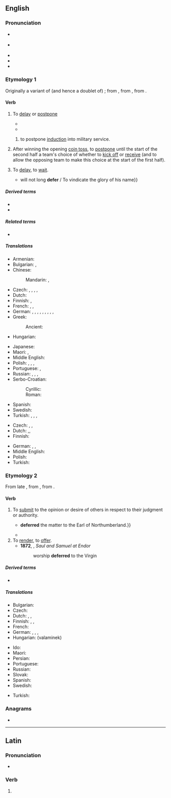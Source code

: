 ==English==

===Pronunciation===
* {{a|RP}} {{IPA|en|/dɪˈfɜː(ɹ)/}}
* {{a|GA}} {{IPA|en|/dɪˈfɝ/}}
* {{rhymes|en|ɜː(ɹ)|s=2}}
* {{audio|en|LL-Q1860 (eng)-Vealhurl-defer.wav|Audio (UK)}}
* {{hyph|en|de|fer}}

===Etymology 1===
{{root|en|ine-pro|*bʰer-}}
Originally a variant of (and hence a doublet of) {{doublet|en|differ|notext=1}}; from {{inh|en|enm|differren|t=to postpone|id=to postpone}}, from {{der|en|fro|differer}}, from {{der|en|la|differō}}.

====Verb====
{{en-verb|++}}

# {{lb|en|transitive}} To [[delay]] or [[postpone]]
#:{{ux|en|We're going to '''defer''' the decision until we have all the facts.}}
#* {{RQ:Shakespeare Henry 6-2|IV|vii|141|2|'''Deferre''' the ſpoile of the Citie vntill night:}}
#* {{RQ:Mary Shelley Frankenstein|I|II|65|My journey to Ingolstadt, which had been '''deferred''' by these events, was now again determined upon.}}
## {{lb|en|especially|more common|historically}} to postpone [[induction]] into military service.
# {{lb|en|American football}} After winning the opening [[coin toss]], to [[postpone]] until the start of the second half a team's choice of whether to [[kick off]] or [[receive]] (and to allow the opposing team to make this choice at the start of the first half).
# {{lb|en|intransitive}} To [[delay]], to [[wait]].
#* {{RQ:Milton Paradise Regained|book=Samson Agonistes|34|lines=474–476|passage=God {{...}} will not long '''defer''' / To vindicate the glory of his name}}

=====Derived terms=====
* {{l|en|deferral}}
* {{l|en|deferment}}

=====Related terms=====
* {{l|en|differ}}

=====Translations=====
{{trans-top|(transitive) to delay}}
* Armenian: {{t+|hy|տարկետել}}
* Bulgarian: {{t+|bg|отлагам}}, {{t+|bg|отсрочвам}}
* Chinese:
*: Mandarin: {{t+|cmn|延緩|sc=Hani}}, {{t+|cmn|延缓|tr=yánhuǎn|sc=Hani}}
* Czech: {{t+|cs|odkládat}}, {{t|cs|zpozdit|pf}}, {{t+|cs|zdržet|pf}}, {{t|cs|pozdržet|pf}}, {{t|cs|opozdit|pf}}
* Dutch: {{t+|nl|uitstellen}}
* Finnish: {{t+|fi|lykätä}}, {{t|fi|myöhentää}}
* French: {{t+|fr|différer}}, {{t+|fr|reporter}}, {{t+|fr|remettre}}
* German: {{t+|de|aufschieben}}, {{t+|de|aufheben}}, {{t+|de|verzögern}}, {{t+|de|vertagen}}, {{t+|de|verschieben}}, {{t+|de|zurückstellen}}, {{t|de|hinausschieben}}, {{t+|de|stunden}}, {{t+|de|aussetzen}}, {{t|de|den Vortritt lassen}}
* Greek:
*: Ancient: {{t|grc|ἀναβάλλω}}
* Hungarian: {{t+|hu|elhalaszt}}
{{trans-mid}}
* Japanese: {{t+|ja|延期|tr=えんきする, enki suru|alt=延期する|sc=Jpan}}
* Maori: {{t|mi|tinaku}}, {{t|mi|whakatārewa}}
* Middle English: {{t|enm|differren}}
* Polish: {{t+|pl|odraczać|impf}}, {{t+|pl|odroczyć|pf}}, {{t+|pl|odkładać|impf}}, {{t+|pl|odłożyć|pf}}
* Portuguese: {{t+|pt|adiar}}, {{t|pt|pospor}}
* Russian: {{t+|ru|откла́дывать|impf}}, {{t+|ru|отложи́ть|pf}}, {{t+|ru|отсро́чивать|impf}}, {{t+|ru|отсро́чить|pf}}
* Serbo-Croatian:
*: Cyrillic: {{t|sh|одгодити}}
*: Roman: {{t+|sh|odgoditi}}
* Spanish: {{t+|es|diferir}}
* Swedish: {{t+|sv|skjuta upp}}
* Turkish: {{t+|tr|geciktirmek}}, {{t+|tr|tehir etmek}}, {{t+|tr|bekletmek}}, {{t+|tr|yubatmak}}
{{trans-bottom}}

{{trans-top|(intransitive) to delay}}
* Czech: {{t+|cs|váhat|impf}}, {{t|cs|vyčkávat|impf}}, {{t+|cs|otálet|impf}}
* Dutch: {{t+|nl|talmen}},{{t+|nl|dralen}},
* Finnish: {{t+|fi|viivytellä}}
{{trans-mid}}
* German: {{t+|de|abwarten}}, {{t|de|zuwarten}}, {{t+|de|zögern}}
* Middle English: {{t|enm|differren}}
* Polish: {{t+|pl|zwlekać|impf}}
* Turkish: {{t+|tr|gecikmek}}
{{trans-bottom}}

===Etymology 2===
From late {{inh|en|enm|differren|t=to refer for judgement|id=to refer for judgement}}, from {{der|en|frm|déférer}}, from {{der|en|la|dēferō}}.

====Verb====
{{en-verb|++}}

# {{lb|en|ambitransitive}} To [[submit]] to the opinion or desire of others in respect to their judgment or authority.
#*{{quote-book |1=en |author=Francis Bacon |authorlink=Francis Bacon |title=[[w:History of the Reign of King Henry VII|History of the Reign of King Henry VII]] |year=1622 |text=Hereupon the commissioners {{...}} '''deferred''' the matter to the Earl of Northumberland.}}
#* {{RQ:Conrad Heart of Darkness|part=II|passage="Well, I must '''defer''' to your judgment. You are captain," he said with marked civility.}}
# To [[render]], to [[offer]].
#* '''1872''', {{w|Daniel Brevint}}, ''Saul and Samuel at Endor''
#*: worship '''deferred''' to the Virgin

=====Derived terms=====
* {{l|en|deference}}

=====Translations=====
{{trans-top|to submit to the opinion or desire of another}}
* Bulgarian: {{t+|bg|отстъпвам}}
* Czech: {{t|cs|podrobit se|pf}}
* Dutch: {{t|nl|zich voegen}}, {{t+|nl|conformeren}}, {{t+|nl|onderwerpen}}
* Finnish: {{t+|fi|mukautua}}, {{t+|fi|myöntyä}}, {{t+|fi|taipua}}
* French: {{t|fr|s'en remettre}}
* German: {{t|de|sich fügen}}, {{t+|de|nachgeben}}, {{t|de|sich beugen}}, {{t|de|sich einlassen auf}}
* Hungarian: {{t+|hu|enged}} (valaminek)
{{trans-mid}}
* Ido: {{t+|io|deferencar}}
* Maori: {{t|mi|whakamiramira}}
* Persian: {{t|fa|تمکین کردن|tr=tamkin kardan|sc=fa-Arab}}
* Portuguese: {{t+|pt|deferir}}
* Russian: {{t+|ru|положиться}}
* Slovak: {{t|sk|podvoliť sa}}
* Spanish: {{t+|es|deferir}}
* Swedish: {{t|sv|hänskjuta}}
{{trans-bottom}}

{{checktrans-top}}
* Turkish: {{t+check|tr|ertelemek}}
{{trans-mid}}
{{trans-bottom}}

===Anagrams===
* {{anagrams|en|a=deefr|freed|refed}}

----

==Latin==

===Pronunciation===
* {{la-IPA|dēfer}}

===Verb===
{{la-verb-form|dēfer}}

# {{inflection of|la|dēferō||2|s|pres|actv|impr}}